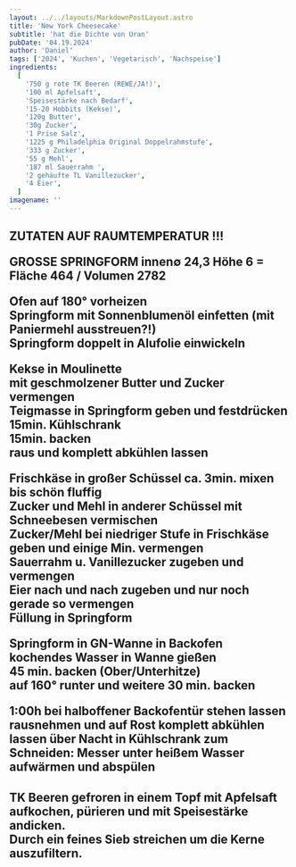 ```yaml
---
layout: ../../layouts/MarkdownPostLayout.astro
title: 'New York Cheesecake'
subtitle: 'hat die Dichte von Uran'
pubDate: '04.19.2024'
author: 'Daniel'
tags: ['2024', 'Kuchen', 'Vegetarisch', 'Nachspeise']
ingredients:
  [
    '750 g rote TK Beeren (REWE/JA!)',
    '100 ml Apfelsaft',
    'Speisestärke nach Bedarf',
    '15-20 Hobbits (Kekse)',
    '120g Butter',
    '30g Zucker',
    '1 Prise Salz',
    '1225 g Philadelphia Original Doppelrahmstufe',
    '333 g Zucker',
    '55 g Mehl',
    '187 ml Sauerrahm ',
    '2 gehäufte TL Vanillezucker',
    '4 Eier',
  ]
imagename: ''
---
```



<H2 text="Zubereitung" />
ZUTATEN AUF RAUMTEMPERATUR !!!

GROSSE SPRINGFORM innen∅ 24,3 Höhe 6 = Fläche 464 / Volumen 2782

Ofen auf 180° vorheizen\
Springform mit Sonnenblumenöl einfetten (mit Paniermehl ausstreuen?!)\
Springform doppelt in Alufolie einwickeln

Kekse in Moulinette\
mit geschmolzener Butter und Zucker vermengen\
Teigmasse in Springform geben und festdrücken\
15min. Kühlschrank\
15min. backen\
raus und komplett abkühlen lassen

Frischkäse in großer Schüssel ca. 3min. mixen bis schön fluffig\
Zucker und Mehl in anderer Schüssel mit Schneebesen vermischen\
Zucker/Mehl bei niedriger Stufe in Frischkäse geben und einige Min. vermengen\
Sauerrahm u. Vanillezucker zugeben und vermengen\
Eier nach und nach zugeben und nur noch gerade so vermengen\
Füllung in Springform

Springform in GN-Wanne in Backofen\
kochendes Wasser in Wanne gießen\
45 min. backen (Ober/Unterhitze)\
auf 160° runter und weitere 30 min. backen

1:00h bei halboffener Backofentür stehen lassen\
rausnehmen und auf Rost komplett abkühlen lassen
über Nacht in Kühlschrank
zum Schneiden: Messer unter heißem Wasser aufwärmen und abspülen

<H2 text="Für das Topping" />

TK Beeren gefroren in einem Topf mit Apfelsaft aufkochen, pürieren und mit Speisestärke andicken.\
Durch ein feines Sieb streichen um die Kerne auszufiltern.